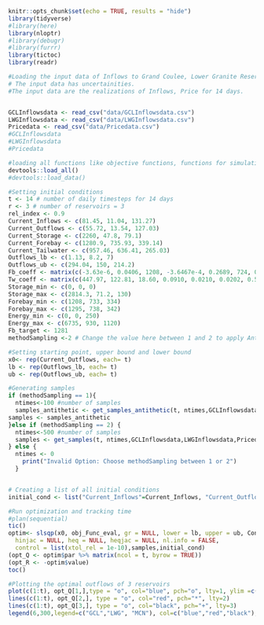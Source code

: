 

```r
knitr::opts_chunk$set(echo = TRUE, results = "hide")
library(tidyverse)
#library(here)
library(nloptr)
#library(debugr)
#library(furrr)
library(tictoc)
library(readr)
```


```r

#Loading the input data of Inflows to Grand Coulee, Lower Granite Reservoirs and Price data.
# The input data has uncertainities.
#The input data are the realizations of Inflows, Price for 14 days.


GCLInflowsdata <- read_csv("data/GCLInflowsdata.csv")
LWGInflowsdata <- read_csv("data/LWGInflowsdata.csv")
Pricedata <- read_csv("data/Pricedata.csv")
#GCLInflowsdata
#LWGInflowsdata
#Pricedata
```

```r
#loading all functions like objective functions, functions for simulations, functions for constraint validations and data
devtools::load_all()
#devtools::load_data()
```

```r
#Setting initial conditions
t <- 14 # number of daily timesteps for 14 days
r <- 3 # number of reservoirs = 3 
rel_index <- 0.9
Current_Inflows <- c(81.45, 11.04, 131.27) 
Current_Outflows <- c(55.72, 13.54, 127.03)
Current_Storage <- c(2260, 47.8, 79.1)
Current_Forebay <- c(1280.9, 735.93, 339.14)
Current_Tailwater <- c(957.46, 636.41, 265.03)
Outflows_lb <- c(1.13, 8.2, 7)
Outflows_ub <- c(294.04, 150, 214.2) 
Fb_coeff <- matrix(c(-3.63e-6, 0.0406, 1208, -3.6467e-4, 0.2689, 724, 0, 0.0571, 334.5), nrow = 3, ncol = 3, byrow = TRUE)
Tw_coeff <- matrix(c(447.97, 122.81, 18.60, 0.0910, 0.0210, 0.0202, 0.5286, 0.8060, 0.9234), nrow = 3, ncol = 3, byrow = TRUE)
Storage_min <- c(0, 0, 0) 
Storage_max <- c(2814.3, 71.2, 130)
Forebay_min <- c(1208, 733, 334)
Forebay_max <- c(1295, 738, 342)
Energy_min <- c(0, 0, 250)
Energy_max <- c(6735, 930, 1120)
Fb_target <- 1281
methodSampling <-2 # Change the value here between 1 and 2 to apply Antithetic or MC approach respectively

#Setting starting point, upper bound and lower bound
x0<- rep(Current_Outflows, each= t) 
lb <- rep(Outflows_lb, each= t) 
ub <- rep(Outflows_ub, each= t) 

#Generating samples
if (methodSampling == 1){
  ntimes<-100 #number of samples
  samples_antithetic <- get_samples_antithetic(t, ntimes,GCLInflowsdata,LWGInflowsdata,Pricedata)
samples <- samples_antithetic
}else if (methodSampling == 2) {
  ntimes<-500 #number of samples
  samples <- get_samples(t, ntimes,GCLInflowsdata,LWGInflowsdata,Pricedata)
} else {
  ntimes <- 0
    print("Invalid Option: Choose methodSampling between 1 or 2")
  }


# Creating a list of all initial conditions
initial_cond <- list("Current_Inflows"=Current_Inflows, "Current_Outflows"=Current_Outflows,"Current_Storage" =Current_Storage,"Current_Forebay" = Current_Forebay, "Current_Tailwater"=Current_Tailwater, "Outflows_lb"=Outflows_lb, "Outflows_ub"=Outflows_ub, "Fb_coeff" =Fb_coeff, "Tw_coeff"=Tw_coeff, "Storage_min"=Storage_min, "Storage_max"=Storage_max,"Forebay_min"=Forebay_min,"Forebay_max"=Forebay_max, "Energy_min" =Energy_min, "Energy_max"=Energy_max,"Fb_target"=Fb_target, "t"=t, "r"=r, "rel_index"=rel_index, "ntimes" = ntimes, "methodSampling" = methodSampling)
```

```r
#Run optimization and tracking time
#plan(sequential)
tic()
optim<- slsqp(x0, obj_Func_eval, gr = NULL, lower = lb, upper = ub, Constraints_validation,
  hinjac = NULL, heq = NULL, heqjac = NULL, nl.info = FALSE,
  control = list(xtol_rel = 1e-10),samples,initial_cond)
(opt_Q <- optim$par %>% matrix(ncol = t, byrow = TRUE))
(opt_R <- -optim$value)
toc()

#Plotting the optimal outflows of 3 reservoirs
plot(c(1:t), opt_Q[1,],type = "o", col="blue", pch="o", lty=1, ylim =c(0,300), xlab="day",ylab = "Outflows (kcfs)", main = "Optimal Outflows")
lines(c(1:t), opt_Q[2,], type = "o", col="red", pch="*", lty=2)
lines(c(1:t), opt_Q[3,], type = "o", col="black", pch="+", lty=3)
legend(6,300,legend=c("GCL","LWG", "MCN"), col=c("blue","red","black"),pch=c("o","*","+"), lty=c(1,2,3))
```
